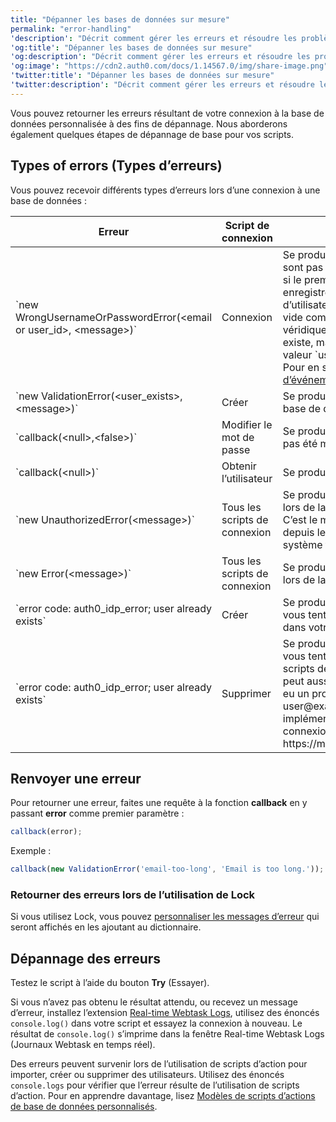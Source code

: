 ---
title: "Dépanner les bases de données sur mesure"
permalink: "error-handling"
'description': "Décrit comment gérer les erreurs et résoudre les problèmes lors de l’utilisation de votre base de données en tant que fournisseur d’identité."
'og:title': "Dépanner les bases de données sur mesure"
'og:description': "Décrit comment gérer les erreurs et résoudre les problèmes lors de l’utilisation de votre base de données en tant que fournisseur d’identité."
'og:image': "https://cdn2.auth0.com/docs/1.14567.0/img/share-image.png"
'twitter:title': "Dépanner les bases de données sur mesure"
'twitter:description': "Décrit comment gérer les erreurs et résoudre les problèmes lors de l’utilisation de votre base de données en tant que fournisseur d’identité."
---

Vous pouvez retourner les erreurs résultant de votre connexion à la base de données personnalisée à des fins de dépannage. Nous aborderons également quelques étapes de dépannage de base pour vos scripts.

## Types of errors (Types d’erreurs)

Vous pouvez recevoir différents types d’erreurs lors d’une connexion à une base de données :

<table class="table"><thead>
<tr>
<th>Erreur</th>
<th>Script de connexion</th>
<th>Description</th>
</tr>
</thead>
<tbody>
<tr>
<td>`new WrongUsernameOrPasswordError(&lt;email or user_id&gt;, &lt;message&gt;)`</td>
<td>Connexion</td>
<td>Se produit lorsque les identifiants de l’utilisateur ne sont pas valides. Si aucun argument n’est fourni ou si le premier argument est erroné, l’erreur sera enregistrée comme un événement `fu` (nom d’utilisateur ou courriel invalide) avec une chaîne vide comme `user_id`. Fournir un premier argument véridique résultera en un événement `fp` (l’utilisateur existe, mais le mot de passe est invalide) avec une valeur `user_id` de `auth0|&lt;premier argument&gt;`. Pour en savoir plus, consultez <a href="/docs/docs/fr-ca/deploy-monitor/logs/log-event-type-codes">Codes de type d’événement de journal</a>.</td>
</tr>
<tr>
<td>`new ValidationError(&lt;user_exists&gt;, &lt;message&gt;)`</td>
<td>Créer</td>
<td>Se produit lorsqu’un utilisateur existe déjà dans votre base de données.</td>
</tr>
<tr>
<td>`callback(&lt;null&gt;,&lt;false&gt;)`</td>
<td>Modifier le mot de passe</td>
<td>Se produit lorsque le mot de passe de l’utilisateur n’a pas été mis à jour.</td>
</tr>
<tr>
<td>`callback(&lt;null&gt;)`</td>
<td>Obtenir l’utilisateur</td>
<td>Se produit lorsque l’utilisateur est introuvable.</td>
</tr>
<tr>
<td>`new UnauthorizedError(&lt;message&gt;)`</td>
<td>Tous les scripts de connexion</td>
<td>Se produit lorsque quelque chose n’a pas fonctionné lors de la tentative d’accès à la base de données. C’est le moyen préféré de communiquer les erreurs depuis les bases de données personnalisées vers le système frontal.</td>
</tr>
<tr>
<td>`new Error(&lt;message&gt;)`</td>
<td>Tous les scripts de connexion</td>
<td>Se produit lorsque quelque chose n’a pas fonctionné lors de la tentative d’accès à la base de données.</td>
</tr>
<tr>
<td>`error code: auth0_idp_error; user already exists`</td>
<td>Créer</td>
<td>Se produit dans le magasin d’identité hérité lorsque vous tentez de créer un utilisateur qui existe déjà dans votre magasin d’identité hérité ou dans Auth0.</td>
</tr>
<tr>
<td>`error code: auth0_idp_error; user already exists`</td>
<td>Supprimer</td>
<td>Se produit dans l’ancien magasin d’identité lorsque vous tentez de supprimer un utilisateur avec des scripts de base de données personnalisés. L’erreur peut aussi se manifester sous la forme `Error ! Il y a eu un problème lors de la suppression de user@example.com` ou `Sandbox Error : Veuillez implémenter le script de suppression pour cette connexion à la base de données à l’adresse suivante https://manage.auth0.com/#/connections/database`.</td>
</tr>
</tbody>
</table>

## Renvoyer une erreur

Pour retourner une erreur, faites une requête à la fonction **callback** en y passant **error** comme premier paramètre :

```javascript lines
callback(error);
```

Exemple :

```javascript lines
callback(new ValidationError('email-too-long', 'Email is too long.'));
```

### Retourner des erreurs lors de l’utilisation de Lock

Si vous utilisez Lock, vous pouvez [personnaliser les messages d’erreur](/docs/docs/fr-ca/customize/login-pages/classic-login/customize-lock-error-messages) qui seront affichés en les ajoutant au dictionnaire.

## Dépannage des erreurs

Testez le script à l’aide du bouton **Try** (Essayer).

Si vous n’avez pas obtenu le résultat attendu, ou recevez un message d’erreur, installez l’extension [Real-time Webtask Logs](/docs/docs/fr-ca/customize/extensions/real-time-webtask-logs), utilisez des énoncés `console.log()` dans votre script et essayez la connexion à nouveau. Le résultat de `console.log()` s’imprime dans la fenêtre Real-time Webtask Logs (Journaux Webtask en temps réel).

Des erreurs peuvent survenir lors de l’utilisation de scripts d’action pour importer, créer ou supprimer des utilisateurs. Utilisez des énoncés `console.logs` pour vérifier que l’erreur résulte de l’utilisation de scripts d’action. Pour en apprendre davantage, lisez [Modèles de scripts d’actions de base de données personnalisés](/docs/docs/fr-ca/authenticate/database-connections/custom-db/templates).